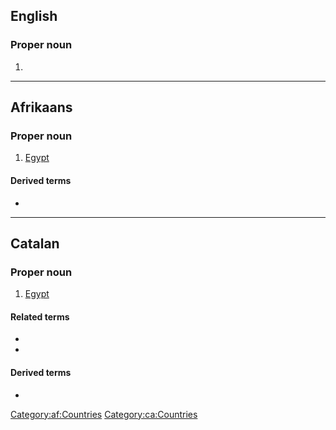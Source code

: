 {{also|Ēģipte|Ēģiptē}}

==English==

===Proper noun===
{{head|en|proper noun}}

# {{obsolete spelling of|Egypt|lang=en}}

----

==Afrikaans==

===Proper noun===
{{head|af|proper noun}}

# [[Egypt]]

====Derived terms====
* {{l|af|Egiptenaar}}

[[Category:af:Countries]]

----

==Catalan==
{{wikipedia|lang=ca}}

===Proper noun===
{{ca-proper noun|m}}

# [[Egypt]]

====Related terms====
* {{l|ca|egipci}}
* {{l|ca|egipcià}}

====Derived terms====
* {{l|ca|egiptologia}}

[[Category:ca:Countries]]